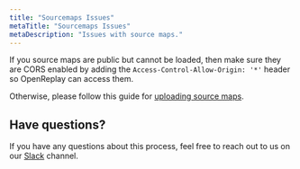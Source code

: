 ```yaml
---
title: "Sourcemaps Issues"
metaTitle: "Sourcemaps Issues"
metaDescription: "Issues with source maps."
---
```


If you source maps are public but cannot be loaded, then make sure they are CORS enabled by adding the `Access-Control-Allow-Origin: '*'` header so OpenReplay can access them.

Otherwise, please follow this guide for [uploading source maps](/installation/upload-sourcemaps).

## Have questions?

If you have any questions about this process, feel free to reach out to us on our [Slack](https://slack.openreplay.com) channel.